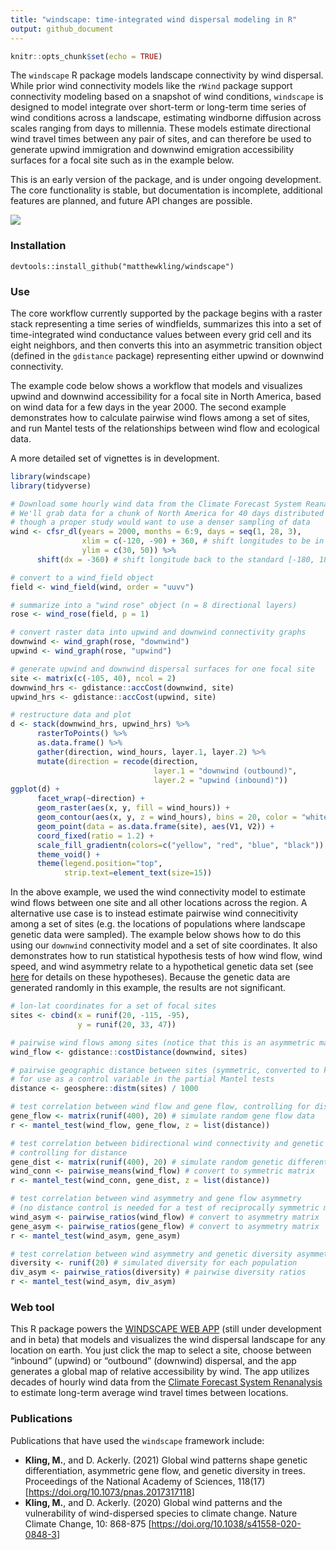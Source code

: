 ```yaml
---
title: "windscape: time-integrated wind dispersal modeling in R"
output: github_document
---
```


```r
knitr::opts_chunk$set(echo = TRUE)
```

The `windscape` R package models landscape connectivity by wind dispersal. While prior wind connectivity models like the `rWind` package support connectivity modeling based on a snapshot of wind conditions, `windscape` is designed to model integrate over short-term or long-term time series of wind conditions across a landscape, estimating windborne diffusion across scales ranging from days to millennia. These models estimate directional wind travel times between any pair of sites, and can therefore be used to generate upwind immigration and downwind emigration accessibility surfaces for a focal site such as in the example below.

This is an early version of the package, and is under ongoing development. The core functionality is stable, but documentation is incomplete, additional features are planned, and future API changes are possible.


![](https://matthewkling.github.io/img/images/windscape_hawaii.png)

### Installation

`devtools::install_github("matthewkling/windscape")`


### Use

The core workflow currently supported by the package begins with a raster stack representing a time series of windfields, summarizes this into a set of time-integrated wind conductance values between every grid cell and its eight neighbors, and then converts this into an asymmetric transition object (defined in the `gdistance` package) representing either upwind or downwind connectivity. 

The example code below shows a workflow that models and visualizes upwind and downwind accessibility for a focal site in North America, based on wind data for a few days in the year 2000. The second example demonstrates how to calculate pairwise wind flows among a set of sites, and run Mantel tests of the relationships between wind flow and ecological data. 

A more detailed set of vignettes is in development.

```r
library(windscape)
library(tidyverse)

# Download some hourly wind data from the Climate Forecast System Reanalysis.
# We'll grab data for a chunk of North America for 40 days distributed across a single year,
# though a proper study would want to use a denser sampling of data
wind <- cfsr_dl(years = 2000, months = 6:9, days = seq(1, 28, 3),
                xlim = c(-120, -90) + 360, # shift longitudes to be in [0, 360] range for CFSR
                ylim = c(30, 50)) %>%
      shift(dx = -360) # shift longitude back to the standard [-180, 180] range

# convert to a wind_field object
field <- wind_field(wind, order = "uuvv")

# summarize into a "wind rose" object (n = 8 directional layers)
rose <- wind_rose(field, p = 1)

# convert raster data into upwind and downwind connectivity graphs
downwind <- wind_graph(rose, "downwind")
upwind <- wind_graph(rose, "upwind")

# generate upwind and downwind dispersal surfaces for one focal site 
site <- matrix(c(-105, 40), ncol = 2)
downwind_hrs <- gdistance::accCost(downwind, site)
upwind_hrs <- gdistance::accCost(upwind, site)

# restructure data and plot
d <- stack(downwind_hrs, upwind_hrs) %>%
      rasterToPoints() %>%
      as.data.frame() %>%
      gather(direction, wind_hours, layer.1, layer.2) %>%
      mutate(direction = recode(direction, 
                                layer.1 = "downwind (outbound)", 
                                layer.2 = "upwind (inbound)"))
ggplot(d) +
      facet_wrap(~direction) +
      geom_raster(aes(x, y, fill = wind_hours)) +
      geom_contour(aes(x, y, z = wind_hours), bins = 20, color = "white", linewidth = .25) +
      geom_point(data = as.data.frame(site), aes(V1, V2)) +
      coord_fixed(ratio = 1.2) +
      scale_fill_gradientn(colors=c("yellow", "red", "blue", "black")) +
      theme_void() +
      theme(legend.position="top",
            strip.text=element_text(size=15))
```


In the above example, we used the wind connectivity model to estimate wind flows between one site and all other locations across the region. A alternative use case is to instead estimate pairwise wind connecitivity among a set of sites (e.g. the locations of populations where landscape genetic data were sampled). The example below shows how to do this using our `downwind` connectivity model and a set of site coordinates. It also demonstrates how to run statistical hypothesis tests of how wind flow, wind speed, and wind asymmetry relate to a hypothetical genetic data set (see [here](https://doi.org/10.1073/pnas.2017317118) for details on these hypotheses). Because the genetic data are generated randomly in this example, the results are not significant. 

```r
# lon-lat coordinates for a set of focal sites
sites <- cbind(x = runif(20, -115, -95),
               y = runif(20, 33, 47))

# pairwise wind flows among sites (notice that this is an asymmetric matrix)
wind_flow <- gdistance::costDistance(downwind, sites)

# pairwise geographic distance between sites (symmetric, converted to km),
# for use as a control variable in the partial Mantel tests
distance <- geosphere::distm(sites) / 1000 

# test correlation between wind flow and gene flow, controlling for distance
gene_flow <- matrix(runif(400), 20) # simulate random gene flow data
r <- mantel_test(wind_flow, gene_flow, z = list(distance))

# test correlation between bidirectional wind connectivity and genetic isolation,
# controlling for distance
gene_dist <- matrix(runif(400), 20) # simulate random genetic differentiation data
wind_conn <- pairwise_means(wind_flow) # convert to symmetric matrix
r <- mantel_test(wind_conn, gene_dist, z = list(distance))

# test correlation between wind asymmetry and gene flow asymmetry
# (no distance control is needed for a test of reciprocally symmetric matrices)
wind_asym <- pairwise_ratios(wind_flow) # convert to asymmetry matrix
gene_asym <- pairwise_ratios(gene_flow) # convert to asymmetry matrix
r <- mantel_test(wind_asym, gene_asym)

# test correlation between wind asymmetry and genetic diversity asymmetry
diversity <- runif(20) # simulated diversity for each population
div_asym <- pairwise_ratios(diversity) # pairwise diversity ratios
r <- mantel_test(wind_asym, div_asym)
```



### Web tool

This R package powers the [WINDSCAPE WEB APP](http://matthewkling.net/shiny/windscape/) (still under development and in beta) that models and visualizes the wind dispersal landscape for any location on earth. You just click the map to select a site, choose between "inbound" (upwind) or "outbound" (downwind) dispersal, and the app generates a global map of relative accessibility by wind. The app utilizes decades of hourly wind data from the [Climate Forecast System Renanalysis](https://cfs.ncep.noaa.gov/cfsr/) to estimate long-term average wind travel times between locations.



### Publications

Publications that have used the `windscape` framework include:

-   **Kling, M.**, and D. Ackerly. (2021) Global wind patterns shape genetic differentiation, asymmetric gene flow, and genetic diversity in trees. Proceedings of the National Academy of Sciences, 118(17) [<https://doi.org/10.1073/pnas.2017317118>]
-   **Kling, M.**, and D. Ackerly. (2020) Global wind patterns and the vulnerability of wind-dispersed species to climate change. Nature Climate Change, 10: 868-875 [<https://doi.org/10.1038/s41558-020-0848-3>]

